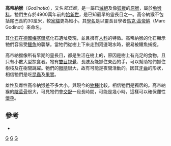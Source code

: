 {{Speciesbox
| taxon = Godinotia neglecta
| fossil_range = [[始新世|始新世]]
| image = German fossil primates.jpg
| image_caption = 
}}

'''高帝納猴'''（''Godinotia''），又名''郭氏猴''，是一屬已[[滅絕|滅絕]]及像[[狐猴|狐猴]]的[[原猴|原猴]]，屬於[[兔猴科|兔猴科]]。牠們生存於4900萬年前的[[始新世|始新世]]，是已知最早的靈長目之一。高帝納猴不包括尾巴長約30厘米，較[[家貓|家貓]]更為細小。其[[學名|學名]]是以靈長目學者[[馬克·高帝納|馬克·高帝納]]（Marc Godinot）來命名。

其[[化石|化石]]在[[德國|德國]][[梅塞爾坑|梅塞爾坑]]化石遺址發現，並且擁有[[人科|人科]]的特徵。高帝納猴的化石顯示牠們容易受[[鱷魚|鱷魚]]的襲擊。當牠們從樹上下來走到河邊喝水時，很易被鱷魚捕捉。

高帝納猴像所有早期的靈長目，都是生活在樹上的，原因是樹上有充足的食物，且只有小數大型掠食者。牠有[[雙目視覺|雙目視覺]]、長肢及能抓住東西的手，可以幫助牠們抓住樹枝及在樹間跳躍。牠們的[[眼睛|眼睛]]很大，故有可能是夜間活動的。因其[[牙齒|牙齒]]的形狀，相信牠們是吃[[昆蟲|昆蟲]]及[[果實|果實]]。

雄性及雌性高帝納猴差不多大小。與現今的[[物種|物種]]比較，相信牠們是獨居的。高帝納猴的[[陰莖骨|陰莖骨]]很大，可見牠們會[[交配|交配]]一段長時間，可能是幾小時，這樣可以確保雌性[[懷孕|懷孕]]。

==參考==
*{{cite book | author = Haines, Tim, and Paul Chambers | title = The Complete Guide to Prehistoric Life | url = https://archive.org/details/isbn_9781554071258 | pages = Pg. 155 | location = Canada | publisher = Firefly Books Ltd. | year = 2006}}
{{原猴亞目|S.}}
{{Taxonbar}}
[[Category:兔猴科|G]]
[[Category:古動物|G]]
[[Category:歐洲史前哺乳動物|G]]